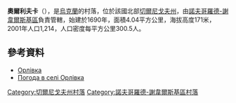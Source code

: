 {{coord|51|54|53|N|32|48|49|E|scale:100000|display=title}}

'''奧爾利夫卡'''（{{lang-uk|Орлівка}}），是[[烏克蘭|烏克蘭]]的村落，位於該國北部[[切爾尼戈夫州|切爾尼戈夫州]]，由[[諾夫哥羅德-謝韋爾斯基區|諾夫哥羅德-謝韋爾斯基區]]負責管轄，始建於1690年，面積4.04平方公里，海拔高度171米，2001年人口1,214，人口密度每平方公里300.5人。

==參考資料==
*[https://web.archive.org/web/20140328221414/http://w1.c1.rada.gov.ua/pls/z7502/A005?rdat1=28.03.2014&rf7571=40696 Орлівка]
* [http://weather.in.ua/ua/chernigovskaja/19104 Погода в селі Орлівка] {{Wayback|url=http://weather.in.ua/ua/chernigovskaja/19104 |date=20111220142224 }}

[[Category:切爾尼戈夫州村落|Category:切爾尼戈夫州村落]]
[[Category:諾夫哥羅德-謝韋爾斯基區村落|Category:諾夫哥羅德-謝韋爾斯基區村落]]


{{Chernihiv-geo-stub}}